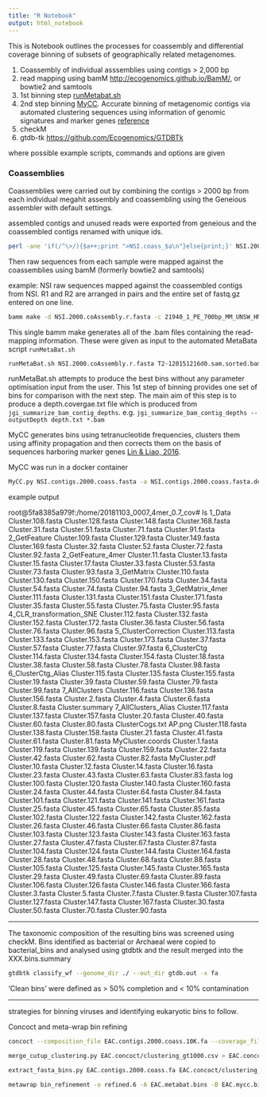 ```yaml
---
title: "R Notebook"
output: html_notebook
---
```


This is Notebook outlines the processes for coassembly and differential coverage binning of subsets of geographically related metagenomes.

1. Coassembly of individual asssemblies using contigs > 2,000 bp 
2. read mapping using bamM <http://ecogenomics.github.io/BamM/>, or bowtie2 and samtools
3. 1st binning step [runMetabat.sh](https://bitbucket.org/berkeleylab/metabat)
4. 2nd step binning [MyCC](https://sourceforge.net/projects/sb2nhri/files/MyCC/). Accurate binning of metagenomic contigs via automated clustering sequences using information of genomic signatures and marker genes [reference](https://www.nature.com/articles/srep24175)
5. checkM
6. gtdb-tk <https://github.com/Ecogenomics/GTDBTk>

where possible example scripts, commands and options are given

### Coassemblies

Coassemblies were carried out by combining the contigs > 2000 bp from each individual megahit assembly and coassembling using the Geneious assembler with default settings.

assembled contigs and unused reads were exported from geneious and the coassembled contigs renamed with unique ids.

```bash
perl -ane 'if(/^\>/){$a++;print ">NSI.coass_$a\n"}else{print;}' NSI.2000.coAssembly.fasta > NSI.2000.coAssembly.r.fasta
```

Then raw sequences from each sample were mapped against the coassemblies using bamM
(formerly bowtie2 and samtools)

example: NSI raw sequences mapped against the coassembled contigs from NSI. R1 and R2 are arranged in pairs and the entire set of fastq.gz entered on one line.

```bash
bamm make -d NSI.2000.coAssembly.r.fasta -c 21940_1_PE_700bp_MM_UNSW_HMJH2BCXX_TCCTGAGC-TCTCTCCG_L001_R1.fastq.gz 21940_1_PE_700bp_MM_UNSW_HMJH2BCXX_TCCTGAGC-TCTCTCCG_L001_R2.fastq.gz ... 35466_1_PE_480bp_MM_AGRF_H7MYTBCX2_AAGAGGCA-TATCCTCT_L002_R1.fastq.gz 35466_1_PE_480bp_MM_AGRF_H7MYTBCX2_AAGAGGCA-TATCCTCT_L002_R2.fastq.gz -t 12

```

This single bamm make generates all of the .bam files containing the read-mapping information. These were given as input to the automated MetaBata script `runMetaBat.sh`


```bash
runMetaBat.sh NSI.2000.coAssembly.r.fasta T2-120151216d0.sam.sorted.bam T4-40020151208d0.sam.sorted.bam T5-40020151205d0.sam.sorted.bam ....
```

runMetaBat.sh attempts to produce the best bins without any parameter optimisation input from the user. This 1st step of binning provides one set of bins for comparison with the next step. The main aim of this step is to produce a depth.covergae.txt file which is produced from `jgi_summarize_bam_contig_depths`. e.g. `jgi_summarize_bam_contig_depths --outputDepth depth.txt *.bam`


MyCC generates bins using tetranucleotide frequencies, clusters them using affinity propagation and then corrects them on the basis of sequences harboring marker genes [Lin & Liao, 2016](https://www.nature.com/articles/srep24175).

MyCC was run in a docker container 

```bash
MyCC.py NSI.contigs.2000.coass.fasta -a NSI.contigs.2000.coass.fasta.depth.txt -plot
```


example output

root@5fa8385a979f:/home/20181103_0007_4mer_0.7_cov# ls
1_Data                    Cluster.108.fasta  Cluster.128.fasta  Cluster.148.fasta  Cluster.168.fasta  Cluster.31.fasta  Cluster.51.fasta  Cluster.71.fasta  Cluster.91.fasta
2_GetFeature              Cluster.109.fasta  Cluster.129.fasta  Cluster.149.fasta  Cluster.169.fasta  Cluster.32.fasta  Cluster.52.fasta  Cluster.72.fasta  Cluster.92.fasta
2_GetFeature_4mer         Cluster.11.fasta   Cluster.13.fasta   Cluster.15.fasta   Cluster.17.fasta   Cluster.33.fasta  Cluster.53.fasta  Cluster.73.fasta  Cluster.93.fasta
3_GetMatrix               Cluster.110.fasta  Cluster.130.fasta  Cluster.150.fasta  Cluster.170.fasta  Cluster.34.fasta  Cluster.54.fasta  Cluster.74.fasta  Cluster.94.fasta
3_GetMatrix_4mer          Cluster.111.fasta  Cluster.131.fasta  Cluster.151.fasta  Cluster.171.fasta  Cluster.35.fasta  Cluster.55.fasta  Cluster.75.fasta  Cluster.95.fasta
4_CLR_transformation_SNE  Cluster.112.fasta  Cluster.132.fasta  Cluster.152.fasta  Cluster.172.fasta  Cluster.36.fasta  Cluster.56.fasta  Cluster.76.fasta  Cluster.96.fasta
5_ClusterCorrection       Cluster.113.fasta  Cluster.133.fasta  Cluster.153.fasta  Cluster.173.fasta  Cluster.37.fasta  Cluster.57.fasta  Cluster.77.fasta  Cluster.97.fasta
6_ClusterCtg              Cluster.114.fasta  Cluster.134.fasta  Cluster.154.fasta  Cluster.18.fasta   Cluster.38.fasta  Cluster.58.fasta  Cluster.78.fasta  Cluster.98.fasta
6_ClusterCtg_Alias        Cluster.115.fasta  Cluster.135.fasta  Cluster.155.fasta  Cluster.19.fasta   Cluster.39.fasta  Cluster.59.fasta  Cluster.79.fasta  Cluster.99.fasta
7_AllClusters             Cluster.116.fasta  Cluster.136.fasta  Cluster.156.fasta  Cluster.2.fasta    Cluster.4.fasta   Cluster.6.fasta   Cluster.8.fasta   Cluster.summary
7_AllClusters_Alias       Cluster.117.fasta  Cluster.137.fasta  Cluster.157.fasta  Cluster.20.fasta   Cluster.40.fasta  Cluster.60.fasta  Cluster.80.fasta  ClusterCogs.txt
AP.png                    Cluster.118.fasta  Cluster.138.fasta  Cluster.158.fasta  Cluster.21.fasta   Cluster.41.fasta  Cluster.61.fasta  Cluster.81.fasta  MyCluster.coords
Cluster.1.fasta           Cluster.119.fasta  Cluster.139.fasta  Cluster.159.fasta  Cluster.22.fasta   Cluster.42.fasta  Cluster.62.fasta  Cluster.82.fasta  MyCluster.pdf
Cluster.10.fasta          Cluster.12.fasta   Cluster.14.fasta   Cluster.16.fasta   Cluster.23.fasta   Cluster.43.fasta  Cluster.63.fasta  Cluster.83.fasta  log
Cluster.100.fasta         Cluster.120.fasta  Cluster.140.fasta  Cluster.160.fasta  Cluster.24.fasta   Cluster.44.fasta  Cluster.64.fasta  Cluster.84.fasta
Cluster.101.fasta         Cluster.121.fasta  Cluster.141.fasta  Cluster.161.fasta  Cluster.25.fasta   Cluster.45.fasta  Cluster.65.fasta  Cluster.85.fasta
Cluster.102.fasta         Cluster.122.fasta  Cluster.142.fasta  Cluster.162.fasta  Cluster.26.fasta   Cluster.46.fasta  Cluster.66.fasta  Cluster.86.fasta
Cluster.103.fasta         Cluster.123.fasta  Cluster.143.fasta  Cluster.163.fasta  Cluster.27.fasta   Cluster.47.fasta  Cluster.67.fasta  Cluster.87.fasta
Cluster.104.fasta         Cluster.124.fasta  Cluster.144.fasta  Cluster.164.fasta  Cluster.28.fasta   Cluster.48.fasta  Cluster.68.fasta  Cluster.88.fasta
Cluster.105.fasta         Cluster.125.fasta  Cluster.145.fasta  Cluster.165.fasta  Cluster.29.fasta   Cluster.49.fasta  Cluster.69.fasta  Cluster.89.fasta
Cluster.106.fasta         Cluster.126.fasta  Cluster.146.fasta  Cluster.166.fasta  Cluster.3.fasta    Cluster.5.fasta   Cluster.7.fasta   Cluster.9.fasta
Cluster.107.fasta         Cluster.127.fasta  Cluster.147.fasta  Cluster.167.fasta  Cluster.30.fasta   Cluster.50.fasta  Cluster.70.fasta  Cluster.90.fasta

***

The taxonomic composition of the resulting bins was screened using checkM. Bins identified as bacterial or Archaeal were copied to bacterial_bins and analysed using gtdbtk and the result merged into the XXX.bins.summary

```bash
gtdbtk classify_wf --genome_dir ./ --out_dir gtdb.out -x fa
```

'Clean bins' were defined as > 50% completion and < 10% contamination

***

strategies for binning viruses and identifying eukaryotic bins to follow.


Concoct and meta-wrap bin refining 

```bash

concoct --composition_file EAC.contigs.2000.coass.10K.fa --coverage_file coverage_table.tsv -b EAC.concoct/ -t 20

merge_cutup_clustering.py EAC.concoct/clustering_gt1000.csv > EAC.concoct/clustering_merged.csv

extract_fasta_bins.py EAC.contigs.2000.coass.fa EAC.concoct/clustering_merged.csv --output_path EAC.concoct/bins

metawrap bin_refinement -o refined.6 -A EAC.metabat.bins -B EAC.mycc.bins -C EAC.concoct/bins/ -m 128 -t 20
```

